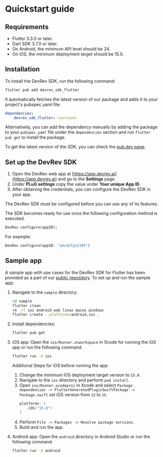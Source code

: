 # Quickstart guide

## Requirements

- Flutter 3.3.0 or later.
- Dart SDK 3.7.0 or later.
- On Android, the minimum API level should be 24.
- On iOS, the minimum deployment target should be 15.0.

## Installation

To install the DevRev SDK, run the following command:
```sh
flutter pub add devrev_sdk_flutter
```

It automatically fetches the latest version of our package and adds it to your project's pubspec.yaml file:
```yaml
dependencies:
    devrev_sdk_flutter: <version>
```

Alternatively, you can add the dependency manually by adding the package to your `pubspec.yaml` file under the `dependencies` section and run `flutter pub get` to install the package.

To get the latest version of the SDK, you can check the [pub.dev page](https://pub.dev/packages/devrev_sdk_flutter).

## Set up the DevRev SDK

1. Open the DevRev web app at [https://app.devrev.ai](https://app.devrev.ai) and go to the **Settings** page.
2. Under **PLuG settings** copy the value under **Your unique App ID**.
3. After obtaining the credentials, you can configure the DevRev SDK in your app.

<Callout intent="note">
The DevRev SDK must be configured before you can use any of its features.
</Callout>

The SDK becomes ready for use once the following configuration method is executed.

```dart
DevRev.configure(appID);
```

For example:

```dart
DevRev.configure(appID: "abcdefg12345")
```

## Sample app

A sample app with use cases for the DevRev SDK for Flutter has been provided as a part of our [public repository](https://github.com/devrev/devrev-sdk-flutter). To set up and run the sample app:

1. Navigate to the `sample` directory:
   ```sh
   cd sample
   flutter clean
   rm -rf ios android web linux macos windows
   flutter create --platforms=android,ios .
   ```

2. Install dependencies:
   ```sh
   flutter pub get
   ```

3. iOS app:
   Open the `ios/Runner.xcworkspace` in Xcode for running the iOS app or run the following command.
   ```sh
   flutter run -d ios
   ```
   
   Additional Steps for iOS before running the app:
   1. Change the minimum iOS deployment target version to `15.0`.
   2. Navigate to the `ios` directory and perform `pod install`.
   3. Open `ios/Runner.xcodeproj` in Xcode and select `Package dependencies -> FlutterGeneratedPluginSwiftPackage -> Package.swift` set iOS version from `12` to `15`.
      ```swift
      platforms: [
         .iOS("15.0")
      ]
      ```
   4. Perform `File -> Packages -> Resolve package versions`.
   5. Build and run the app.

4. Android app:
   Open the `android` directory in Android Studio or run the following command.
   ```sh
   flutter run -d android
   ```
